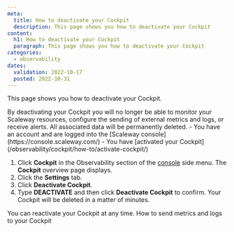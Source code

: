 ```yaml
---
meta:
  title: How to deactivate your Cockpit
  description: This page shows you how to deactivate your Cockpit
content:
  h1: How to deactivate your Cockpit
  paragraph: This page shows you how to deactivate your Cockpit
categories:
  - observability
dates:
  validation: 2022-10-17
  posted: 2022-10-31
---
```


This page shows you how to deactivate your Cockpit.

<Macro id="iam-requirements" />
 
<Message type="important">
 By deactivating your Cockpit you will no longer be able to monitor your Scaleway resources, configure the sending of external metrics and logs, or receive alerts. All associated data will be permanently deleted.
</Message>

<Message type="requirement">
  - You have an account and are logged into the [Scaleway console](https://console.scaleway.com/)
  - You have [activated your Cockpit](/observability/cockpit/how-to/activate-cockpit/)
</Message>


1. Click **Cockpit** in the Observability section of the [console](https://console.scaleway.com/) side menu. The **Cockpit** overview page displays.
2. Click the **Settings** tab.
3. Click **Deactivate Cockpit**.
4. Type **DEACTIVATE** and then click **Deactivate Cockpit** to confirm. Your Cockpit will be deleted in a matter of minutes.

<Message type="note">
 You can reactivate your Cockpit at any time.
</Message>

<Navigation title="See Also">
  <PreviousButton to="/observability/cockpit/how-to/send-metrics-logs-to-cockpit/">How to send metrics and logs to your Cockpit</PreviousButton>
</Navigation>